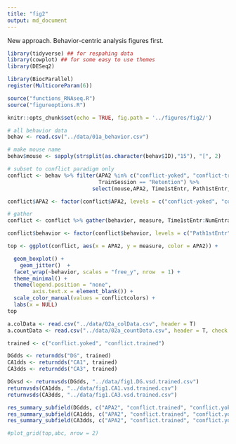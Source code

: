 ```yaml
---
title: "fig2"
output: md_document
---
```


New approach. Behavior-centric analysis figures first. 


```r
library(tidyverse) ## for respahing data
library(cowplot) ## for some easy to use themes
library(DESeq2)

library(BiocParallel)
register(MulticoreParam(6))

source("functions_RNAseq.R")
source("figureoptions.R")

knitr::opts_chunk$set(echo = TRUE, fig.path = '../figures/fig2/')
```

```r
# all behavior data
behav <- read.csv("../data/01a_behavior.csv") 

# make mouse name
behav$mouse <- sapply(strsplit(as.character(behav$ID),"15"), "[", 2)

# subset to conflict paradigm only
conflict <- behav %>% filter(APA2 %in% c("conflict-yoked", "conflict-trained"),
                             TrainSession == "Retention") %>% 
                           select(mouse,APA2, Time1stEntr, Path1stEntr, pTimeTarget, NumEntrances)

conflict$APA2 <- factor(conflict$APA2, levels = c("conflict-yoked", "conflict-trained"))

# gather
conflict <- conflict %>% gather(behavior, measure, Time1stEntr:NumEntrances)

conflict$behavior <- factor(conflict$behavior, levels = c("Path1stEntr", "Time1stEntr", "pTimeTarget", "NumEntrances"))

top <- ggplot(conflict, aes(x = APA2, y = measure, color = APA2)) + 

  geom_boxplot() +
    geom_jitter()  + 
  facet_wrap(~behavior, scales = "free_y", nrow  = 1) + 
  theme_minimal() + 
  theme(legend.position = "none",
        axis.text.x = element_blank()) + 
  scale_color_manual(values = conflictcolors) +
  labs(x = NULL) 
top
```

```r
a.colData <- read.csv("../data/02a_colData.csv", header = T)
a.countData <- read.csv("../data/02a_countData.csv", header = T, check.names = F, row.names = 1)

trained <- c("conflict.yoked", "conflict.trained")

DGdds <- returndds("DG", trained) 
CA1dds <- returndds("CA1", trained) 
CA3dds <- returndds("CA3", trained) 

DGvsd <- returnvsds(DGdds, "../data/fig1.DG.vsd.trained.csv")
returnvsds(CA1dds, "../data/fig1.CA1.vsd.trained.csv")
returnvsds(CA3dds, "../data/fig1.CA3.vsd.trained.csv")

res_summary_subfield(DGdds, c("APA2", "conflict.trained", "conflict.yoked"))
res_summary_subfield(CA1dds, c("APA2", "conflict.trained", "conflict.yoked"))
res_summary_subfield(CA3dds, c("APA2", "conflict.trained", "conflict.yoked"))


```


```r
#plot_grid(top,abc, nrow = 2)
```